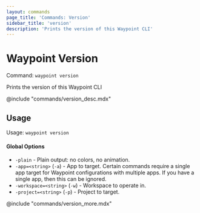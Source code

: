 ```yaml
---
layout: commands
page_title: 'Commands: Version'
sidebar_title: 'version'
description: 'Prints the version of this Waypoint CLI'
---
```


# Waypoint Version

Command: `waypoint version`

Prints the version of this Waypoint CLI

@include "commands/version_desc.mdx"

## Usage

Usage: `waypoint version`

#### Global Options

- `-plain` - Plain output: no colors, no animation.
- `-app=<string>` (`-a`) - App to target. Certain commands require a single app target for Waypoint configurations with multiple apps. If you have a single app, then this can be ignored.
- `-workspace=<string>` (`-w`) - Workspace to operate in.
- `-project=<string>` (`-p`) - Project to target.

@include "commands/version_more.mdx"
